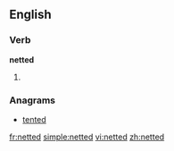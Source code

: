 ==English==

===Verb===
'''netted'''

# {{past of|net}}

===Anagrams===
*[[tented]]

[[fr:netted]]
[[simple:netted]]
[[vi:netted]]
[[zh:netted]]